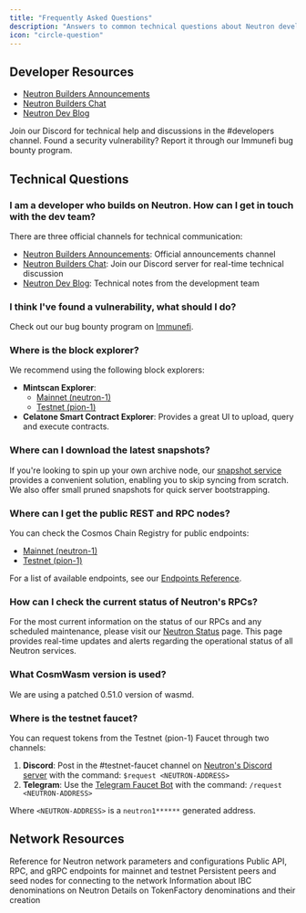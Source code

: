 ```yaml
---
title: "Frequently Asked Questions"
description: "Answers to common technical questions about Neutron development"
icon: "circle-question"
---
```


## Developer Resources

<CardGroup cols={3}>
  <Card title="Community Channels" icon="users" iconType="duotone">
    <ul className="mt-2 space-y-1">
      <li><a href="https://t.me/+Q6C_kb0xLaoxYzE1" target="_blank" className="text-primary hover:underline">Neutron Builders Announcements</a></li>
      <li><a href="https://t.me/+b9f8m8iybLdhYjE9" target="_blank" className="text-primary hover:underline">Neutron Builders Chat</a></li>
      <li><a href="https://t.me/+GK5KVutIvQhhNmNi" target="_blank" className="text-primary hover:underline">Neutron Dev Blog</a></li>
    </ul>
  </Card>
  
  <Card title="Technical Support" icon="headset" iconType="duotone" href="https://discord.com/invite/bzPBzbDvWC" target="_blank">
    Join our Discord for technical help and discussions in the #developers channel.
  </Card>
  
  <Card title="Bug Bounty" icon="bug" iconType="duotone" href="https://immunefi.com/bug-bounty/neutron" target="_blank">
    Found a security vulnerability? Report it through our Immunefi bug bounty program.
  </Card>
</CardGroup>

## Technical Questions

### I am a developer who builds on Neutron. How can I get in touch with the dev team?

There are three official channels for technical communication:

- <a href="https://t.me/+Q6C_kb0xLaoxYzE1" target="_blank" className="text-primary hover:underline">Neutron Builders Announcements</a>: Official announcements channel
- <a href="https://discord.com/invite/bzPBzbDvWC" target="_blank" className="text-primary hover:underline">Neutron Builders Chat</a>: Join our Discord server for real-time technical discussion
- <a href="https://t.me/+GK5KVutIvQhhNmNi" target="_blank" className="text-primary hover:underline">Neutron Dev Blog</a>: Technical notes from the development team

### I think I've found a vulnerability, what should I do?

Check out our bug bounty program on <a href="https://immunefi.com/bug-bounty/neutron" target="_blank" className="text-primary hover:underline">Immunefi</a>.

### Where is the block explorer?

We recommend using the following block explorers:

- **Mintscan Explorer**:
  - <a href="https://mintscan.io/neutron" target="_blank" className="text-primary hover:underline">Mainnet (neutron-1)</a>
  - <a href="https://mintscan.io/neutron-testnet" target="_blank" className="text-primary hover:underline">Testnet (pion-1)</a>
- **Celatone Smart Contract Explorer**: Provides a great UI to upload, query and execute contracts.

### Where can I download the latest snapshots?

If you're looking to spin up your own archive node, our <a href="https://cosmos-snapshots.neutron.org/" target="_blank" className="text-primary hover:underline">snapshot service</a> provides a convenient solution, enabling you to skip syncing from scratch. We also offer small pruned snapshots for quick server bootstrapping.

### Where can I get the public REST and RPC nodes?

You can check the Cosmos Chain Registry for public endpoints:

- <a href="https://github.com/cosmos/chain-registry/tree/master/neutron" target="_blank" className="text-primary hover:underline">Mainnet (neutron-1)</a>
- <a href="https://github.com/cosmos/chain-registry/tree/master/testnets/neutrontestnet" target="_blank" className="text-primary hover:underline">Testnet (pion-1)</a>

For a list of available endpoints, see our <a href="/resources/endpoints" className="text-primary hover:underline">Endpoints Reference</a>.

### How can I check the current status of Neutron's RPCs?

For the most current information on the status of our RPCs and any scheduled maintenance, please visit our <a href="https://status.neutron.org/" target="_blank" className="text-primary hover:underline">Neutron Status</a> page. This page provides real-time updates and alerts regarding the operational status of all Neutron services.

### What CosmWasm version is used?

We are using a patched 0.51.0 version of wasmd.

### Where is the testnet faucet?

You can request tokens from the Testnet (pion-1) Faucet through two channels:

1. **Discord**: Post in the #testnet-faucet channel on <a href="https://discord.com/invite/bzPBzbDvWC" target="_blank" className="text-primary hover:underline">Neutron's Discord server</a> with the command: `$request <NEUTRON-ADDRESS>`
2. **Telegram**: Use the <a href="https://t.me/NeutronTestnetFaucet_bot" target="_blank" className="text-primary hover:underline">Telegram Faucet Bot</a> with the command: `/request <NEUTRON-ADDRESS>`

Where `<NEUTRON-ADDRESS>` is a `neutron1******` generated address.

## Network Resources

<CardGroup cols={3}>
  <Card title="Chain Parameters" icon="sliders" iconType="duotone" href="/resources/chain-parameters">
    Reference for Neutron network parameters and configurations
  </Card>
  
  <Card title="Network Endpoints" icon="network-wired" iconType="duotone" href="/resources/endpoints">
    Public API, RPC, and gRPC endpoints for mainnet and testnet
  </Card>
  
  <Card title="Peer Nodes" icon="server" iconType="duotone" href="/resources/peers">
    Persistent peers and seed nodes for connecting to the network
  </Card>
</CardGroup>

<CardGroup cols={2}>
  <Card title="IBC Denoms" icon="coins" iconType="duotone" href="/resources/ibc-denoms">
    Information about IBC denominations on Neutron
  </Card>
  
  <Card title="TokenFactory Denoms" icon="money-bill" iconType="duotone" href="/resources/tokenfactory-denoms">
    Details on TokenFactory denominations and their creation
  </Card>
</CardGroup> 